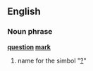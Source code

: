 ==English=={{Punctuation marks}}
===Noun phrase===
'''[[question]] [[mark]]'''

# name for the simbol "[[?]]"